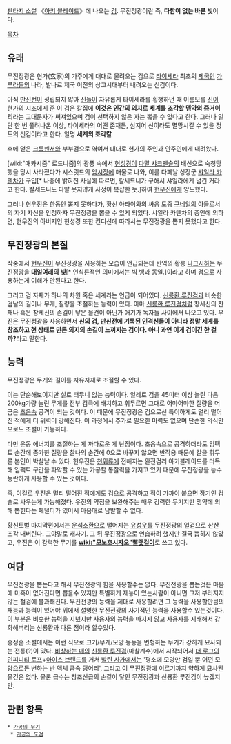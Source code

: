 {{{+1 無盡正光}}}

[[판타지 소설]] 《[[아키 블레이드]]》에 나오는 [[검]]. 무진정광이란 즉, '''다함이 없는 바른 빛'''이다.

[[목차]]
== 유래 ==
무진정광은 현가(玄家)의 가주에게 대대로 물려오는 검으로 [[타이세라]] 최초의 [[제국]]인 [[가루라]]들의 나라, 발나르 제국 이전의 상고시대부터 내려오는 신검이다.

아직 [[만신전]]이 성립되지 않아 [[신]]들이 자유롭게 타이세라를 횡행하던 때 이름모를 [[신]]이 현가의 시조에게 준 이 검은 칼집에 '''이것은 인간의 의지로 세계를 조각할 맹약의 증거이리'''라는 고대문자가 써져있으며 검이 선택하지 않은 자는 뽑을 수 없다고 한다. 그러나 일단 한 번 풀려나온 이상, 타이세라의 어떤 존재든, 심지어 신이라도 멸망시킬 수 있을 정도의 신검이라고 한다. 일명 '''세계의 조각칼'''

후에 얻은 [[크롬펜서]]와 부부검으로 엮여서 대대로 현가의 주인과 안주인에게 내려왔다.

[wiki:"매카시즘" 로드니즘]의 광풍 속에서 [[현성경]]이 [[다말 샤크펜슬]]의 배신으로 숙청당했을 당시 사라졌다가 시스릿드의 [[암시장]]에 매물로 나와, 이를 다페날 상장군 [[샤일라 카덴차]]가 구입[* 나중에 밝혀진 사실에 따르면, 칼세드니가 구해서 샤일라에게 넘긴 거라고 한다. 칼세드니도 다말 못지않게 사정이 복잡한 듯.]하여 [[현우진]]에게 양도했다.

그러나 현우진은 한동안 뽑지 못하다가, 황신 아타이와의 싸움 도중 [[구네일]]의 아들로서의 자기 자신을 인정하자 무진정광을 뽑을 수 있게 되었다. 샤일라 카덴차의 증언에 의하면, 현우진의 아버지인 현성경 또한 컨디션에 따라서는 무진정광을 뽑지 못했다고 한다.

== 무진정광의 본질 ==
작중에서 [[현우진]]이 무진정광을 사용하는 모습이 언급되는데 반역의 황룡 [[나그시하]]는 무진정광을 '''[[대일여래]]의 빛'''[* 인식론적인 의미에서는 [[빅 뱅]]과 동일.]이라고 하며 검으로 사용하는게 이해가 안된다고 한다. 

그리고 검 자체가 하나의 차원 혹은 세계라는 언급이 되어있다. [[신룡환 루진검]]과 비슷한 검날의 길이나 무게, 질량을 조절하는 능력이 있다. 아마 [[신룡환 루진검]]처럼 창세신의 잔재나 혹은 창세신의 손길이 닿은 물건이 아닌가 애기가 독자들 사이에서 나오고 있다. 우진은 무진정광을 사용하면서 '''신의 검, 만신전에 기록된 인격신들이 아니라 정말 세계를 창조하고 현 상태로 만든 의지의 손길이 느껴지는 검이다. 아니 과연 이게 검이긴 한 걸까?'''라고 말한다.

== 능력 ==
무진정광은 무게와 길이를 자유자재로 조절할 수 있다.

이는 단순해보이지만 실로 터무니 없는 능력이다. 일례로 검을 45미터 이상 늘린 다음 200kg가량 늘린 무게를 전부 검극에 배치하고 휘두르면 그대로 어마어마한 질량을 머금은 [[초음속]] 공격이 되는 것이다. 이 때문에 무진정광은 검으로선 특이하게도 멀리 떨어진 적에게 더 위력이 강해진다. 이 과정에서 추가로 필요한 마력도 없으며 단순한 의식만으로도 조절이 가능하다.

다만 운동 에너지를 조절하는 게 까다로운 게 난점이다. 초음속으로 공격하더라도 임팩트 순간에 증가한 질량을 찰나의 순간에 0으로 바꾸지 않으면 반작용 때문에 칼을 휘두른 본인이 박살날 수 있다. 현우진은 [[천위류]]에 전해지는 완전검리 아키블레이드를 터득해 임팩트 구간을 파악할 수 있는 가공할 통찰력을 가지고 있기 때문에 무진정광을 능수능란하게 사용할 수 있는 것이다.

즉, 이걸로 우진은 멀리 떨어진 적에게도 검으로 공격하고 적이 가까이 붙으면 장기인 검술로 싸우는게 가능해졌다. 우진의 약점을 보완해주는 매우 강력한 무기지만 맹약에 의해 뽑힌다는 페널티가 있어서 마음대로 남발할 수 없다.

황신토벌 마지막편에서는 [[운석소환]]으로 떨어지는 [[유성우]]를 무진정광의 일검으로 산산조각 내버린다. 그야말로 캐사기. 그 뒤 무진정광으로 연습하려 했지만 결국 뽑히지 않았고, 우진은 이 강력한 무기를 '''[[wiki:"모노호시자오"빨랫걸이]]'''로 쓰고 있다.

== 여담 ==
무진전광을 뽑는다고 해서 무진전광의 힘을 사용할수는 없다. 무진전광을 뽑는것은 마음에 미혹이 없어진다면 뽑을수 있지만 특별하게 재능이 있는사람이 아니면 그저 부러지지않는 철검에 불과해진다. 무진전광의 능력을 제대로 사용할려면 그 능력을 사용할만큼의 재능과 능력이 있어야 위에서 설명한 무진전광의 사기적인 능력을 사용할수 있는것이다.이 부분은 비슷한 능력을 지녔지만 사용자의 능력을 따지지 않고 사용자를 지배해서 강화해버리는 신룡환과 다른 점이라 할수있다.

홍정훈 소설에서는 이런 식으로 크기/무게/모양 등등을 변형하는 무기가 강하게 묘사되는 전통(?)이 있다. [[비상하는 매]]의 [[신룡환 루진검]](마찰계수)에서 시작되어서 [[더 로그]]의 [[인피니티 로프]]+[[아이스 브랜드]]를 거쳐 [[발틴 사가]]에서는 '평소에 모양만 검일 뿐 어떤 모양으로든 변하는 반 액체 금속 덩어리', 그리고 이 무진정광에 이르기까지 약하게 묘사된 물건은 없다. 물론 급수는 창조신급의 손길이 닿인 무진정광과 신룡환 루진검이 높겠지만.

== 관련 항목 ==
 * [[가공의 무기]]
  * [[가공의 도검]]

